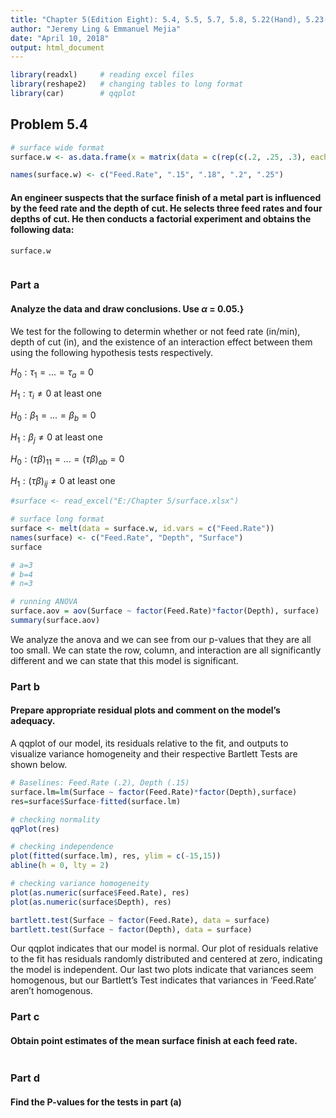 ```yaml
---
title: "Chapter 5(Edition Eight): 5.4, 5.5, 5.7, 5.8, 5.22(Hand), 5.23(Hand), 5.26"
author: "Jeremy Ling & Emmanuel Mejia"
date: "April 10, 2018"
output: html_document
---
```


```r
library(readxl)     # reading excel files
library(reshape2)   # changing tables to long format
library(car)        # qqplot
```


## Problem 5.4

```r
# surface wide format
surface.w <- as.data.frame(x = matrix(data = c(rep(c(.2, .25, .3), each = 3), c(74, 64, 60, 92, 86, 88, 99, 98, 102), c(79, 68, 73, 98, 104, 88, 104, 99, 95), c(82, 88, 92, 99, 108, 95, 108, 110, 99), c(99, 104, 96, 104, 110, 99, 114, 111, 107)), nrow = 9, byrow = FALSE))

names(surface.w) <- c("Feed.Rate", ".15", ".18", ".2", ".25")
```


#### An engineer suspects that the surface finish of a metal part is influenced by the feed rate and the depth of cut. He selects three feed rates and four depths of cut. He then conducts a factorial experiment and obtains the following data:

```r
surface.w
```


```r

```


### Part a

#### Analyze the data and draw conclusions. Use $\alpha$ = 0.05.}

We test for the following to determin whether or not feed rate (in/min), depth of cut (in), and the existence of an interaction effect between them using the following hypothesis tests respectively.

$H_0: \tau_1 = ... = \tau_a = 0$

$H_1: \tau_i \ne 0$ at least one

$H_0: \beta_1 = ... = \beta_b = 0$

$H_1: \beta_j \ne 0$ at least one

$H_0: (\tau\beta)_{1 1} = ... = (\tau\beta)_{a b} = 0$

$H_1: (\tau\beta)_{ij} \ne 0$ at least one

```r
#surface <- read_excel("E:/Chapter 5/surface.xlsx")

# surface long format
surface <- melt(data = surface.w, id.vars = c("Feed.Rate"))
names(surface) <- c("Feed.Rate", "Depth", "Surface")
surface

# a=3
# b=4
# n=3

# running ANOVA
surface.aov = aov(Surface ~ factor(Feed.Rate)*factor(Depth), surface)
summary(surface.aov)
```

We analyze the anova and we can see from our p-values that they are all too small. We can state the row, column, and interaction are all significantly different and we can state that this model is significant.

### Part b

#### Prepare appropriate residual plots and comment on the model's adequacy.

A qqplot of our model, its residuals relative to the fit, and outputs to visualize variance homogeneity and their respective Bartlett Tests are shown below.

```r
# Baselines: Feed.Rate (.2), Depth (.15)
surface.lm=lm(Surface ~ factor(Feed.Rate)*factor(Depth),surface)
res=surface$Surface-fitted(surface.lm)

# checking normality
qqPlot(res)

# checking independence
plot(fitted(surface.lm), res, ylim = c(-15,15))
abline(h = 0, lty = 2)

# checking variance homogeneity
plot(as.numeric(surface$Feed.Rate), res)
plot(as.numeric(surface$Depth), res)

bartlett.test(Surface ~ factor(Feed.Rate), data = surface)
bartlett.test(Surface ~ factor(Depth), data = surface)
```

Our qqplot indicates that our model is normal.  Our plot of residuals relative to the fit has residuals randomly distributed and centered at zero, indicating the model is independent.  Our last two plots indicate that variances seem homogenous, but our Bartlett's Test indicates that variances in 'Feed.Rate' aren't homogenous.

### Part c

#### Obtain point estimates of the mean surface finish at each feed rate.

```r

```

### Part d

#### Find the P-values for the tests in part (a)